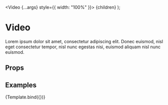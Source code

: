
<Meta title="Components/Video" component={Video} />

  <Video {...args} style={{ width: "100%" }}>
    {children}
  </Video>
);

# Video

Lorem ipsum dolor sit amet, consectetur adipiscing elit. Donec euismod, nisl eget consectetur tempor, nisl nunc egestas nisi, euismod aliquam nisl nunc euismod.

## Props

<ArgsTable story="Default" />

## Examples

<Canvas>
  <Story
    name="Default"
    argTypes={{
      playState: {
        defaultValue: { summary: "loadstart" },
        options: ["loadstart", "play", "pause"],
        type: "select",
        labels: {
          loadstart: "loadstart",
          play: "play",
          pause: "pause",
        },
      },
      textural: {
        defaultValue: { summary: true },
        control: "boolean",
      },
    }}
    args={{
      playState: "loadstart",
      sources: [
        "https://videos.ctfassets.net/j8tkpy1gjhi5/4YWtNzFROCQBTLFmgt0GtC/46b15d9fbb9a6f5af12819461a37bfc9/Tillamook_Desktop_v7.mp4",
        "https://videos.ctfassets.net/j8tkpy1gjhi5/3vr3eDCt4firB4lb5snVrc/c55eb5261efbe9cf0f8489e5aa4b5ab4/Tillamook_Desktop_v7.webm",
      ],
    }}
  >
    {Template.bind({})}
  </Story>
</Canvas>
